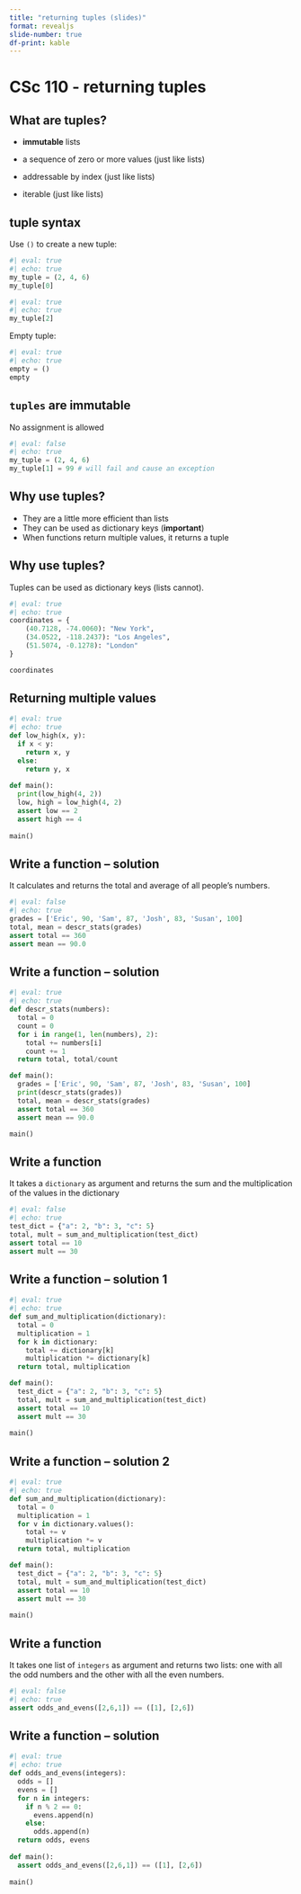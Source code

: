 ```yaml
---
title: "returning tuples (slides)"
format: revealjs
slide-number: true
df-print: kable
---
```


# CSc 110 - returning tuples


## What are tuples?

-   **immutable** lists

-   a sequence of zero or more values (just like lists)

-   addressable by index (just like lists)

-   iterable (just like lists)

## tuple syntax

Use `()` to create a new tuple:

```python
#| eval: true
#| echo: true
my_tuple = (2, 4, 6)
my_tuple[0]
```

```python
#| eval: true
#| echo: true
my_tuple[2]
```

Empty tuple:

```python
#| eval: true
#| echo: true
empty = ()
empty
```

## `tuples` are immutable

No assignment is allowed

```python
#| eval: false
#| echo: true
my_tuple = (2, 4, 6)
my_tuple[1] = 99 # will fail and cause an exception
```

## Why use tuples?

* They are a little more efficient than lists
* They can be used as dictionary keys (**important**)
* When functions return multiple values, it returns a tuple

## Why use tuples?

Tuples can be used as dictionary keys (lists cannot).
```python
#| eval: true
#| echo: true
coordinates = {
    (40.7128, -74.0060): "New York",
    (34.0522, -118.2437): "Los Angeles",
    (51.5074, -0.1278): "London"
}

coordinates
```

## Returning multiple values 

```python
#| eval: true
#| echo: true
def low_high(x, y):
  if x < y:
    return x, y
  else:
    return y, x
  
def main():
  print(low_high(4, 2))
  low, high = low_high(4, 2)
  assert low == 2
  assert high == 4
  
main()
```

## Write a function -- solution

It calculates and returns the total and average of all people's numbers.

```python
#| eval: false
#| echo: true
grades = ['Eric', 90, 'Sam', 87, 'Josh', 83, 'Susan', 100]
total, mean = descr_stats(grades)
assert total == 360
assert mean == 90.0
```

## Write a function -- solution

```python
#| eval: true
#| echo: true
def descr_stats(numbers):
  total = 0
  count = 0
  for i in range(1, len(numbers), 2):
    total += numbers[i]
    count += 1
  return total, total/count

def main():
  grades = ['Eric', 90, 'Sam', 87, 'Josh', 83, 'Susan', 100]
  print(descr_stats(grades))
  total, mean = descr_stats(grades)
  assert total == 360
  assert mean == 90.0

main()
```

## Write a function

It takes a `dictionary` as argument and returns the sum and the multiplication of the values in the dictionary

```python
#| eval: false
#| echo: true
test_dict = {"a": 2, "b": 3, "c": 5}
total, mult = sum_and_multiplication(test_dict)
assert total == 10
assert mult == 30
```

## Write a function -- solution 1

```python
#| eval: true
#| echo: true
def sum_and_multiplication(dictionary):
  total = 0
  multiplication = 1
  for k in dictionary:
    total += dictionary[k]
    multiplication *= dictionary[k]
  return total, multiplication

def main():
  test_dict = {"a": 2, "b": 3, "c": 5}
  total, mult = sum_and_multiplication(test_dict)
  assert total == 10
  assert mult == 30
  
main()
```

## Write a function -- solution 2

```python
#| eval: true
#| echo: true
def sum_and_multiplication(dictionary):
  total = 0
  multiplication = 1
  for v in dictionary.values():
    total += v
    multiplication *= v
  return total, multiplication

def main():
  test_dict = {"a": 2, "b": 3, "c": 5}
  total, mult = sum_and_multiplication(test_dict)
  assert total == 10
  assert mult == 30
  
main()
```

## Write a function

It takes one list of `integers` as argument and returns two lists: one with all the odd numbers and the other with all the even numbers.

```python
#| eval: false
#| echo: true
assert odds_and_evens([2,6,1]) == ([1], [2,6])
```

## Write a function -- solution

```python
#| eval: true
#| echo: true
def odds_and_evens(integers):
  odds = []
  evens = []
  for n in integers:
    if n % 2 == 0:
      evens.append(n)
    else:
      odds.append(n)
  return odds, evens
      
def main():
  assert odds_and_evens([2,6,1]) == ([1], [2,6])
  
main()
```

